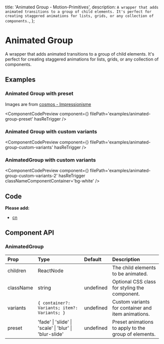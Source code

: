   title: 'Animated Group - Motion-Primitives',
  description: `A wrapper that adds animated transitions to a group of child elements. It's perfect for creating staggered animations for lists, grids, or any collection of components.`,
};


# Animated Group

A wrapper that adds animated transitions to a group of child elements. It's perfect for creating staggered animations for lists, grids, or any collection of components.

## Examples

### Animated Group with preset

Images are from [cosmos - Impressionisme](https://www.cosmos.so/ibelick/impressionnisme)

<ComponentCodePreview
  component={<AnimatedGroupPreset />}
  filePath='examples/animated-group-preset'
  hasReTrigger
/>

### Animated Group with custom variants

<ComponentCodePreview
  component={<AnimatedGroupCustomVariants />}
  filePath='examples/animated-group-custom-variants'
  hasReTrigger
/>

### AnimatedGroup with custom variants

<ComponentCodePreview
  component={<AnimatedGroupCustomVariants2 />}
  filePath='examples/animated-group-custom-variants-2'
  hasReTrigger
  classNameComponentContainer='bg-white'
/>

## Code

<CodeBlock filePath='components/core/animated-group.tsx' />

**Please add:**

- [cn](https://github.com/ibelick/motion-primitives/blob/main/lib/utils.ts)

## Component API

### AnimatedGroup

| Prop      | Type                                                   | Default   | Description                                          |
| :-------- | :----------------------------------------------------- | :-------- | :--------------------------------------------------- |
| children  | ReactNode                                              |           | The child elements to be animated.                   |
| className | string                                                 | undefined | Optional CSS class for styling the component.        |
| variants  | `{ container?: Variants; item?: Variants; }`           | undefined | Custom variants for container and item animations.   |
| preset    | 'fade' \| 'slide' \| 'scale' \| 'blur' \| 'blur-slide' | undefined | Preset animations to apply to the group of elements. |
